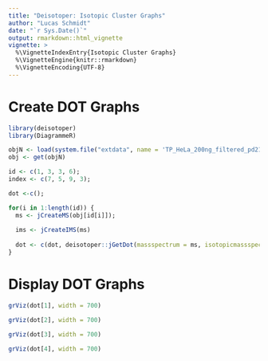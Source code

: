 ```yaml
---
title: "Deisotoper: Isotopic Cluster Graphs"
author: "Lucas Schmidt"
date: "`r Sys.Date()`"
output: rmarkdown::html_vignette
vignette: >
  %\VignetteIndexEntry{Isotopic Cluster Graphs}
  %\VignetteEngine{knitr::rmarkdown}
  %\VignetteEncoding{UTF-8}
---
```



# Create DOT Graphs

```r
library(deisotoper)
library(DiagrammeR)

objN <- load(system.file("extdata", name = 'TP_HeLa_200ng_filtered_pd21.RData', package = "deisotoper"))
obj <- get(objN)

id <- c(1, 3, 3, 6);
index <- c(7, 5, 9, 3);

dot <-c();

for(i in 1:length(id)) {
  ms <- jCreateMS(obj[id[i]]);
  
  ims <- jCreateIMS(ms)
  
  dot <- c(dot, deisotoper::jGetDot(massspectrum = ms, isotopicmassspectrum = ims, index = index[i]));
}
```


# Display DOT Graphs

```r
grViz(dot[1], width = 700)
```

```r
grViz(dot[2], width = 700)
```

```r
grViz(dot[3], width = 700)
```

```r
grViz(dot[4], width = 700)
```